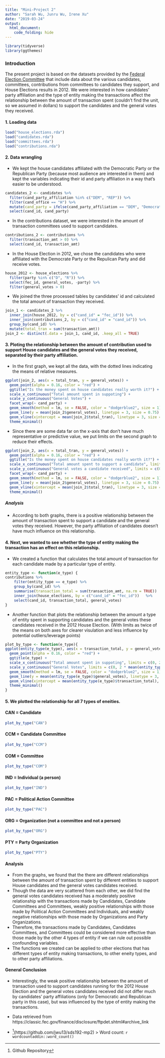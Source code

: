 ```yaml
---
title: "Mini-Project 2"
author: "Sarah Wu, Junru Wu, Irene Xu"
date: "2019-03-24"
output: 
  html_document:
    code_folding: hide
---
```

```r
library(tidyverse)
library(ggthemes)
```
### Introduction 
The present project is based on the datasets provided by the [Federal Election Committee](https://classic.fec.gov/finance/disclosure/ftpdet.shtml#archive_link) that include data about the various candidates, committees, contributions from committees to candidates they support, and House Elections results in 2012. We were interested in how candidates’ party affiliation and the type of entity making the transactions affect the relationship between the amount of transaction spent (couldn't find the unit, so we assumed in dollars) to support the candidates and the general votes they received.

#### 1. Loading data
```r
load("house_elections.rda")
load("candidates.rda")
load("committees.rda")
load("contributions.rda")
```
#### 2. Data wrangling
+ We kept the house candidates affiliated with the Democratic Party or the Republican Party (because most audience are interested in them) and kept the variables indicating their id and party affiliation in a way that's easier to be understood.
```r
candidates_2 <- candidates %>%
  filter(cand_party_affiliation %in% c("DEM", "REP")) %>%
  filter(cand_office == "H") %>%
  mutate(cand_party = ifelse(cand_party_affiliation == "DEM", "Democratic Party", "Republican Party")) %>%
  select(cand_id, cand_party) 
```
+ In the contributions dataset, we were interested in the amount of transaction committees used to support candidates.
```r
contributions_2 <- contributions %>%
  filter(transaction_amt > 0) %>%
  select(cand_id, transaction_amt)
```
+ In the House Election in 2012, we chose the candidates who were affiliated with the Democrate Party or the Repulican Party and did receive votes.
```r
house_2012 <- house_elections %>%
  filter(party %in% c("D", "R")) %>%
  select(fec_id, general_votes, -party) %>% 
  filter(general_votes > 0)
```
+ We joined the three processed tables by candidates' id and calculated the total amount of transaction they received. 
```r
join_1 <- candidates_2 %>%
  inner_join(house_2012, by = c("cand_id" = "fec_id")) %>%
  inner_join(contributions_2, by = c("cand_id" = "cand_id")) %>%
  group_by(cand_id) %>%
  mutate(total_tran = sum(transaction_amt))
join_2 <- distinct(.data = join_1, cand_id, .keep_all = TRUE)
```
#### 3. Ploting the relationship between the amount of contribution used to support House candidates and the general votes they received, separated by their party affiliation. 
+ In the first graph, we kept all the data, with the dotted lines indicating the means of relative measures.
```r
ggplot(join_2, aes(x = total_tran, y = general_votes)) +
  geom_point(alpha = 0.16, color = "red") +
  ggtitle("Is the money spent on house candidates really worth it?") +
  scale_x_continuous("Total amount spent in suppoting") +
  scale_y_continuous("General Votes") +
  facet_wrap(~ cand_party) +
  geom_smooth(method = lm, se = FALSE, color = "dodgerblue2", size = 1) +
  geom_line(y = mean(join_2$general_votes), linetype = 3, size = 0.75) +
  geom_vline(xintercept = mean(join_2$total_tran), linetype = 3, size = 0.75) +
  theme_minimal()
```

+ Since there are some data far on the x-axis that don't have much representative or predictive value, we put limits on the second graph to reduce their effects.
```r
ggplot(join_2, aes(x = total_tran, y = general_votes)) +
  geom_point(alpha = 0.16, color = "red") +
  ggtitle("Is the money spent on house candidates really worth it?") +
  scale_x_continuous("Total amount spent to support a candidate", limits = c(0, 2000000), labels = c("0", "0.5M", "1M", "1.5M", "2M")) +
  scale_y_continuous("General votes a candidate received", limits = c(0, 300000), labels = c("0", "100k", "200k", "300k")) +
  facet_wrap(~ cand_party) +
  geom_smooth(method = lm, se = FALSE, color = "dodgerblue2", size = 1) +
  geom_line(y = mean(join_2$general_votes), linetype = 3, size = 0.75) +
  geom_vline(xintercept = mean(join_2$total_tran), linetype = 3, size = 0.75) +
  theme_minimal()
```

##### Analysis
+ According to both graphs, there is a positive relationship between the amount of transaction spent to support a candidate and the general votes they received. However, the party affiliation of candidates doesn't have much influence on this relationship.

#### 4. Next, we wanted to see whether the type of entity making the transaction has an effect on this relationship. 
+ We created a function that calculates the total amount of transaction for each candidate made by a particular type of entity.
```r
entity_type <- function(e_type) {
contributions %>%
    filter(entity_type == e_type) %>%
    group_by(cand_id) %>%
    summarise(transaction_total = sum(transaction_amt, na.rm = TRUE))   %>%
    inner_join(house_elections, by = c("cand_id" = "fec_id"))   %>%
    select(cand_id, transaction_total, general_votes)
}
```
+ Another function that plots the relationship between the amount a type of entity spent in supporting candidates and the general votes these candidates received in the 2012 House Election. (With limits as twice of the means on both axes for clearer visulation and less influence by potential outliers/leverage points)
```r
plot_by_type <- function(e_type){
ggplot(entity_type(e_type), aes(x = transaction_total, y = general_votes)) +
  geom_point(alpha = 0.16, color = "red") +
  ggtitle(e_type) +
  scale_x_continuous("Total amount spent in suppoting", limits = c(0, 2 * mean(entity_type(e_type)$transaction_total))) +
  scale_y_continuous("General Votes", limits = c(0, 2 * mean(entity_type(e_type)$general_votes))) +
  geom_smooth(method = lm, se = FALSE, color = "dodgerblue2", size = 1) +
  geom_line(y = mean(entity_type(e_type)$general_votes), linetype = 3, size = 0.75) +
  geom_vline(xintercept = mean(entity_type(e_type)$transaction_total), linetype = 3, size = 0.75) +
  theme_minimal()
}
```

#### 5. We plotted the relationship for all 7 types of eneities. 
#### CAN = Candidate
```r
plot_by_type("CAN")
```

#### CCM = Candidate Committee
```r
plot_by_type("CCM")
```

#### COM = Committee
```r
plot_by_type("COM")
```

#### IND = Individual (a person)
```r
plot_by_type("IND")
```

#### PAC = Political Action Committee
```r
plot_by_type("PAC")
```

#### ORG = Organization (not a committee and not a person)
```r
plot_by_type("ORG")
```

#### PTY = Party Organization
```r
plot_by_type("PTY")
```

#### Analysis
* From the graphs, we found that the there are different relationships between the amount of transaction spent by different entities to support House candidates and the general votes candidates received. 
* Though the data are very scattered from each other, we did find the general votes candidates received has a moderately positive relationship with the transactions made by Candidates, Candidate Committees and Committees, weakly positive relationships with those made by Political Action Committees and Individuals, and weakly negative relationships with those made by Organizations and Party Organizations. 
* Therefore, the transactions made by Candidates, Candidates Committees, and Committees could be considered more effective than those made by the other 4 types of entity if we can rule out possible confounding variables.
* The functions we created can be applied to other elections that has different types of entity making transactions, to other eneity types, and to other party affiliations. 

#### General Conclusion
*  Interestingly, the weak positive relationship between the amount of transaction used to support candidates running for the 2012 House Election and the general votes candidates received did not differ much by candidates' party affiliations (only for Democratic and Republican party in this case), but was influenced by the type of entity making the transactions. 

* Data retrieved from https://classic.fec.gov/finance/disclosure/ftpdet.shtml#archive_link

* ^[Github Repository](https://github.com/jwu13/sds192-mp2)
> Word count: `r wordcountaddin::word_count()`
